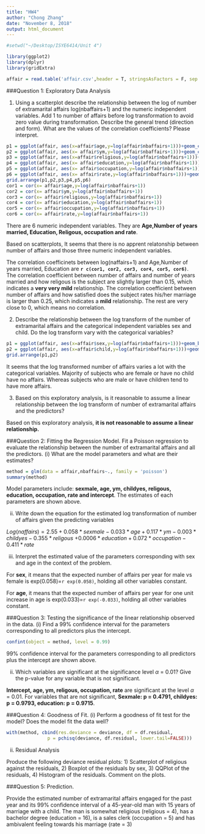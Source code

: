 ```yaml
---
title: "HW4"
author: "Chong Zhang"
date: "November 8, 2018"
output: html_document
---
```


```r
#setwd("~/Desktop/ISYE6414/Unit 4")

library(ggplot2)
library(dplyr)
library(gridExtra)

affair = read.table('affair.csv',header = T, stringsAsFactors = F, sep = ',')%>%tbl_df()

```

###Question 1: Exploratory Data Analysis

1. Using a scatterplot describe the relationship between the log of number of extramarital affairs log(nbaffairs+1) and the numeric independent variables. Add 1 to number of affairs before log transformation to avoid zero value during transformation. Describe the general trend (direction and form). What are the values of the correlation coefficients? Please interpret.


```r
p1 = ggplot(affair, aes(x=affair$age,y=log(affair$nbaffairs+1)))+geom_count()+xlab('Age')+ylab('number of affairs')+scale_y_continuous(limits = c(-0.5, 3))
p2 = ggplot(affair, aes(x= affair$ym,y=log(affair$nbaffairs+1)))+geom_count()+xlab('Number of years married')+ylab('number of affairs')+scale_y_continuous(limits = c(-0.5, 3))
p3 = ggplot(affair, aes(x=affair$religious,y=log(affair$nbaffairs+1)))+geom_count()+xlab('how religious is the subject ')+ylab('number of affairs')+scale_y_continuous(limits = c(-0.5, 3))
p4 = ggplot(affair, aes(x= affair$education,y=log(affair$nbaffairs+1)))+geom_count()+xlab('Number of years the subject has received full time education')+ylab('number of affairs')+scale_y_continuous(limits = c(-0.5, 3))
p5 = ggplot(affair, aes(x= affair$occupation,y=log(affair$nbaffairs+1)))+geom_count()+xlab('how prestigious is the subject’s occupation')+ylab('number of affairs')+scale_y_continuous(limits = c(-0.5, 3))
p6 = ggplot(affair, aes(x= affair$rate,y=log(affair$nbaffairs+1)))+geom_count()+xlab('how satisfied does the subject rates his/her marriage')+ylab('number of affairs')+scale_y_continuous(limits = c(-0.5, 3))
grid.arrange(p1,p2,p3,p4,p5,p6)
cor1 = cor(x= affair$age,y=log(affair$nbaffairs+1))
cor2 = cor(x= affair$ym,y=log(affair$nbaffairs+1))
cor3 = cor(x= affair$religious,y=log(affair$nbaffairs+1))
cor4 = cor(x= affair$education,y=log(affair$nbaffairs+1))
cor5 = cor(x= affair$occupation,y=log(affair$nbaffairs+1))
cor6 = cor(x= affair$rate,y=log(affair$nbaffairs+1))
```

There are 6 numeric independent variables. They are **Age,Number of years married, Education, Religous, occupation and rate**.

Based on scatterplots, It seems that there is no apprent relatonship between number of affairs and those three numeric independent variables.

The correlation coefficinets between log(naffairs+1) and Age,Number of years married, Education are **```r c(cor1, cor2, cor3, cor4, cor5, cor6)```**. The correlation coefficient between number of affairs and number of years married and how religous is the subject are slightly larger than 0.15, which indicates a **very very mild** relationship. The correlation coefficient between number of affairs and how satisfied does the subject rates his/her marriage is larger than 0.25, which indicates a **mild** relationship. The rest are very close to 0, which means no correlation.

2. Describe the relationship between the log transform of the number of extramarital affairs and the categorical independent variables sex and child. Do the log transform vary with the categorical variables?
```r
p1 = ggplot(affair, aes(x=affair$sex,y=log(affair$nbaffairs+1)))+geom_boxplot()+xlab('Sex')+ylab('number of affairs')
p2 = ggplot(affair, aes(x=affair$child,y=log(affair$nbaffairs+1)))+geom_boxplot()+xlab('Child')+ylab('number of affairs')
grid.arrange(p1,p2)

```

It seems that the log transformed number of affairs varies a lot with the categorical variables. Majority of subjects who are female or have no child have no affairs. Whereas subjects who are male or have children tend to have more affairs.

3. Based on this exploratory analysis, is it reasonable to assume a linear relationship between the log transform of number of extramarital affairs and the predictors?

Based on this exploratory analysis, **it is not reasonable to assume a linear relationship.**

###Question 2: Fitting the Regression Model.
Fit a Poisson regression to evaluate the relationship between the number of extramarital affairs and all the predictors.
(i) What are the model parameters and what are their estimates?

```r
method = glm(data = affair,nbaffairs~., family = 'poisson')
summary(method)
```

Model parameters include: **sexmale, age, ym, childyes, religous, education, occupation, rate and intercept**. The estimates of each parameters are shown above.

(ii) Write down the equation for the estimated log transformation of number of affairs given the predicting variables

$Log(naffairs) = 2.55+0.058*sexmale-0.033*age+0.117*ym-0.003*childyes-0.355*religous$
$+0.0006*education+0.072*occupation-0.411*rate$

(iii) Interpret the estimated value of the parameters corresponding with sex and age in the context of the problem.

For **sex**, it means that the expected number of affairs per year for male vs female is exp(0.058)=```r exp(0.058)```, holding all other variables  constant.

For **age**, it means that the expected number of affairs per year for one unit increase in age is exp(0.033)=```r exp(-0.033)```, holding all other variables constant.

###Question 3: Testing the significance of the linear relationship observed in the data.
(i) Find a 99% confidence interval for the parameters corresponding to all predictors plus the intercept.

```r
confint(object = method, level = 0.99)
```

99% confidence interval for the parameters corresponding to all predictors plus the intercept are shown above.

(ii) Which variables are significant at the significance level $\alpha$ = 0.01? Give the p-value for any variable that is not significant.

**Intercept, age, ym, religous, occupation, rate** are significant at the level  $\alpha$ = 0.01.
For variables that are not significant, **Sexmale: p = 0.4791, childyes: p = 0.9793, education: p = 0.9715**.

###Question 4: Goodness of Fit.
(i) Perform a goodness of fit test for the model? Does the model fit the data well?
```r
with(method, cbind(res.deviance = deviance, df = df.residual,
               p = pchisq(deviance, df.residual, lower.tail=FALSE)))


```


(ii) Residual Analysis

Produce the following deviance residual plots: 1) Scatterplot of religious against the residuals, 2) Boxplot of the residuals by sex, 3) QQPlot of the residuals, 4) Histogram of the residuals. Comment on the plots.


###Question 5: Prediction.

Provide the estimated number of extramarital affairs engaged for the past year and its 99% confidence interval of a 45-year-old man with 15 years of marriage with a child. The man is somewhat religious (religious = 4), has a bachelor degree (education = 16), is a sales clerk (occupation = 5) and has ambivalent feeling towards his marriage (rate = 3) 